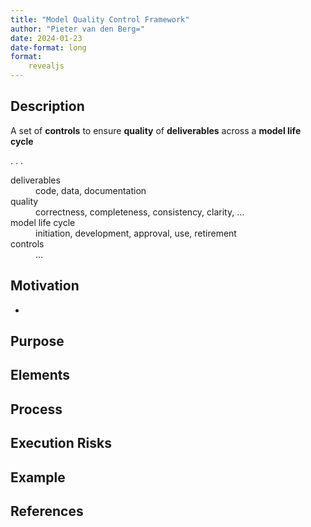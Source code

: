 ```yaml
---
title: "Model Quality Control Framework"
author: "Pieter van den Berg="
date: 2024-01-23
date-format: long
format: 
    revealjs
---
```


## Description 

A set of **controls** to ensure **quality** of **deliverables** across a **model life cycle**

. . .

deliverables
: code, data, documentation  

quality
: correctness, completeness, consistency, clarity, ...

model life cycle
: initiation, development, approval, use, retirement

controls
: ...
 
## Motivation

 * 


## Purpose

## Elements

## Process

## Execution Risks


## Example

## References


